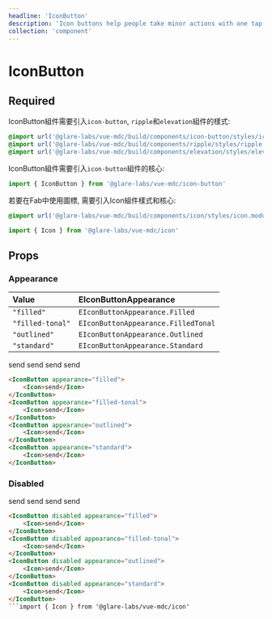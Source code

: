 ```yaml
---
headline: 'IconButton'
description: 'Icon buttons help people take minor actions with one tap.'
collection: 'component'
---
```


# IconButton

## Required

IconButton組件需要引入`icon-button`, `ripple`和`elevation`組件的樣式:

```css
@import url('@glare-labs/vue-mdc/build/components/icon-button/styles/icon-button.module.css');
@import url('@glare-labs/vue-mdc/build/components/ripple/styles/ripple.module.css');
@import url('@glare-labs/vue-mdc/build/components/elevation/styles/elevation.module.css');
```

IconButton組件需要引入`icon-button`組件的核心:

```js
import { IconButton } from '@glare-labs/vue-mdc/icon-button'
```

若要在Fab中使用圖標, 需要引入Icon組件樣式和核心:

```css
@import url('@glare-labs/vue-mdc/build/components/icon/styles/icon.module.css');
```

```js
import { Icon } from '@glare-labs/vue-mdc/icon'
```

## Props

### Appearance

|Value|EIconButtonAppearance|
|:--|:--|
|`"filled"`|`EIconButtonAppearance.Filled`|
|`"filled-tonal"`|`EIconButtonAppearance.FilledTonal`|
|`"outlined"`|`EIconButtonAppearance.Outlined`|
|`"standard"`|`EIconButtonAppearance.Standard`|

<IconButton client:load appearance="filled">
    <Icon>send</Icon>
</IconButton>
<IconButton client:load appearance="filled-tonal">
    <Icon>send</Icon>
</IconButton>
<IconButton client:load appearance="outlined">
    <Icon>send</Icon>
</IconButton>
<IconButton client:load appearance="standard">
    <Icon>send</Icon>
</IconButton>

```html
<IconButton appearance="filled">
    <Icon>send</Icon>
</IconButton>
<IconButton appearance="filled-tonal">
    <Icon>send</Icon>
</IconButton>
<IconButton appearance="outlined">
    <Icon>send</Icon>
</IconButton>
<IconButton appearance="standard">
    <Icon>send</Icon>
</IconButton>
```

### Disabled

<IconButton client:load disabled appearance="filled">
    <Icon>send</Icon>
</IconButton>
<IconButton client:load disabled appearance="filled-tonal">
    <Icon>send</Icon>
</IconButton>
<IconButton client:load disabled appearance="outlined">
    <Icon>send</Icon>
</IconButton>
<IconButton client:load disabled appearance="standard">
    <Icon>send</Icon>
</IconButton>

```html
<IconButton disabled appearance="filled">
    <Icon>send</Icon>
</IconButton>
<IconButton disabled appearance="filled-tonal">
    <Icon>send</Icon>
</IconButton>
<IconButton disabled appearance="outlined">
    <Icon>send</Icon>
</IconButton>
<IconButton disabled appearance="standard">
    <Icon>send</Icon>
</IconButton>
```import { Icon } from '@glare-labs/vue-mdc/icon'
